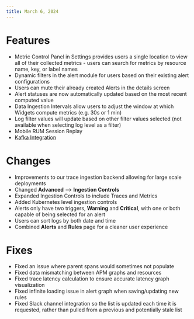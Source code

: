 ```yaml
---
title: March 6, 2024
---
```


# Features

- Metric Control Panel in Settings provides users a single location to view all of their collected metrics -  users can search for metrics by resource name, key, or label names
- Dynamic filters in the alert module for users based on their existing alert configurations
- Users can mute their already created Alerts in the details screen
- Alert statuses are now automatically updated based on the most recent computed value
- Data Ingestion Intervals allow users to adjust the window at which Widgets compute metrics (e.g. 30s or 1 min)
- Log filter values will update based on other filter values selected (not available when selecting log level as a filter)
- Mobile RUM Session Replay
- [Kafka Integration](https://docs.middleware.io/integrations/kafka-integration)

# Changes

- Improvements to our trace ingestion backend allowing for large scale deployments
- Changed __Advanced__ --> __Ingestion Controls__
- Expanded Ingestion Controls to include Traces and Metrics
- Added Kubernetes level ingestion controls
- Alerts only have two triggers, __Warning__ and __Critical__, with one or both capable of being selected for an alert
- Users can sort logs by both date and time 
- Combined __Alerts__ and __Rules__ page for a cleaner user experience

# Fixes

- Fixed an issue where parent spans would sometimes not populate
- Fixed data mismatching between APM graphs and resources
- Fixed trace latency calculation to ensure accurate latency graph visualization
- Fixed infinite loading issue in alert graph when saving/updating new rules
- Fixed Slack channel integration so the list is updated each time it is requested, rather than pulled from a previous and potentially stale list

